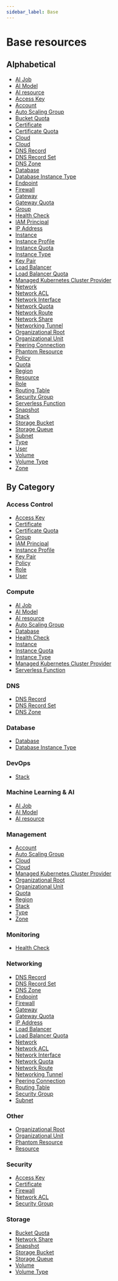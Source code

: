 ```yaml
---
sidebar_label: Base
---
```


# Base resources

## Alphabetical

- [AI Job](ai_job.mdx)
- [AI Model](ai_model.mdx)
- [AI resource](ai_resource.mdx)
- [Access Key](access_key.mdx)
- [Account](account.mdx)
- [Auto Scaling Group](autoscaling_group.mdx)
- [Bucket Quota](bucket_quota.mdx)
- [Certificate](certificate.mdx)
- [Certificate Quota](certificate_quota.mdx)
- [Cloud](cloud.mdx)
- [Cloud](base_cloud.mdx)
- [DNS Record](dns_record.mdx)
- [DNS Record Set](dns_record_set.mdx)
- [DNS Zone](dns_zone.mdx)
- [Database](database.mdx)
- [Database Instance Type](database_instance_type.mdx)
- [Endpoint](endpoint.mdx)
- [Firewall](firewall.mdx)
- [Gateway](gateway.mdx)
- [Gateway Quota](gateway_quota.mdx)
- [Group](group.mdx)
- [Health Check](health_check.mdx)
- [IAM Principal](iam_principal.mdx)
- [IP Address](ip_address.mdx)
- [Instance](instance.mdx)
- [Instance Profile](instance_profile.mdx)
- [Instance Quota](instance_quota.mdx)
- [Instance Type](instance_type.mdx)
- [Key Pair](keypair.mdx)
- [Load Balancer](load_balancer.mdx)
- [Load Balancer Quota](load_balancer_quota.mdx)
- [Managed Kubernetes Cluster Provider](managed_kubernetes_cluster_provider.mdx)
- [Network](network.mdx)
- [Network ACL](network_acl.mdx)
- [Network Interface](network_interface.mdx)
- [Network Quota](network_quota.mdx)
- [Network Route](route.mdx)
- [Network Share](network_share.mdx)
- [Networking Tunnel](tunnel.mdx)
- [Organizational Root](organizational_root.mdx)
- [Organizational Unit](organizational_unit.mdx)
- [Peering Connection](peering_connection.mdx)
- [Phantom Resource](phantom_resource.mdx)
- [Policy](policy.mdx)
- [Quota](quota.mdx)
- [Region](region.mdx)
- [Resource](resource.mdx)
- [Role](role.mdx)
- [Routing Table](routing_table.mdx)
- [Security Group](security_group.mdx)
- [Serverless Function](serverless_function.mdx)
- [Snapshot](snapshot.mdx)
- [Stack](stack.mdx)
- [Storage Bucket](bucket.mdx)
- [Storage Queue](queue.mdx)
- [Subnet](subnet.mdx)
- [Type](type.mdx)
- [User](user.mdx)
- [Volume](volume.mdx)
- [Volume Type](volume_type.mdx)
- [Zone](zone.mdx)

## By Category

### Access Control

- [Access Key](access_key.mdx)
- [Certificate](certificate.mdx)
- [Certificate Quota](certificate_quota.mdx)
- [Group](group.mdx)
- [IAM Principal](iam_principal.mdx)
- [Instance Profile](instance_profile.mdx)
- [Key Pair](keypair.mdx)
- [Policy](policy.mdx)
- [Role](role.mdx)
- [User](user.mdx)

### Compute

- [AI Job](ai_job.mdx)
- [AI Model](ai_model.mdx)
- [AI resource](ai_resource.mdx)
- [Auto Scaling Group](autoscaling_group.mdx)
- [Database](database.mdx)
- [Health Check](health_check.mdx)
- [Instance](instance.mdx)
- [Instance Quota](instance_quota.mdx)
- [Instance Type](instance_type.mdx)
- [Managed Kubernetes Cluster Provider](managed_kubernetes_cluster_provider.mdx)
- [Serverless Function](serverless_function.mdx)

### DNS

- [DNS Record](dns_record.mdx)
- [DNS Record Set](dns_record_set.mdx)
- [DNS Zone](dns_zone.mdx)

### Database

- [Database](database.mdx)
- [Database Instance Type](database_instance_type.mdx)

### DevOps

- [Stack](stack.mdx)

### Machine Learning & AI

- [AI Job](ai_job.mdx)
- [AI Model](ai_model.mdx)
- [AI resource](ai_resource.mdx)

### Management

- [Account](account.mdx)
- [Auto Scaling Group](autoscaling_group.mdx)
- [Cloud](cloud.mdx)
- [Cloud](base_cloud.mdx)
- [Managed Kubernetes Cluster Provider](managed_kubernetes_cluster_provider.mdx)
- [Organizational Root](organizational_root.mdx)
- [Organizational Unit](organizational_unit.mdx)
- [Quota](quota.mdx)
- [Region](region.mdx)
- [Stack](stack.mdx)
- [Type](type.mdx)
- [Zone](zone.mdx)

### Monitoring

- [Health Check](health_check.mdx)

### Networking

- [DNS Record](dns_record.mdx)
- [DNS Record Set](dns_record_set.mdx)
- [DNS Zone](dns_zone.mdx)
- [Endpoint](endpoint.mdx)
- [Firewall](firewall.mdx)
- [Gateway](gateway.mdx)
- [Gateway Quota](gateway_quota.mdx)
- [IP Address](ip_address.mdx)
- [Load Balancer](load_balancer.mdx)
- [Load Balancer Quota](load_balancer_quota.mdx)
- [Network](network.mdx)
- [Network ACL](network_acl.mdx)
- [Network Interface](network_interface.mdx)
- [Network Quota](network_quota.mdx)
- [Network Route](route.mdx)
- [Networking Tunnel](tunnel.mdx)
- [Peering Connection](peering_connection.mdx)
- [Routing Table](routing_table.mdx)
- [Security Group](security_group.mdx)
- [Subnet](subnet.mdx)

### Other

- [Organizational Root](organizational_root.mdx)
- [Organizational Unit](organizational_unit.mdx)
- [Phantom Resource](phantom_resource.mdx)
- [Resource](resource.mdx)

### Security

- [Access Key](access_key.mdx)
- [Certificate](certificate.mdx)
- [Firewall](firewall.mdx)
- [Network ACL](network_acl.mdx)
- [Security Group](security_group.mdx)

### Storage

- [Bucket Quota](bucket_quota.mdx)
- [Network Share](network_share.mdx)
- [Snapshot](snapshot.mdx)
- [Storage Bucket](bucket.mdx)
- [Storage Queue](queue.mdx)
- [Volume](volume.mdx)
- [Volume Type](volume_type.mdx)

